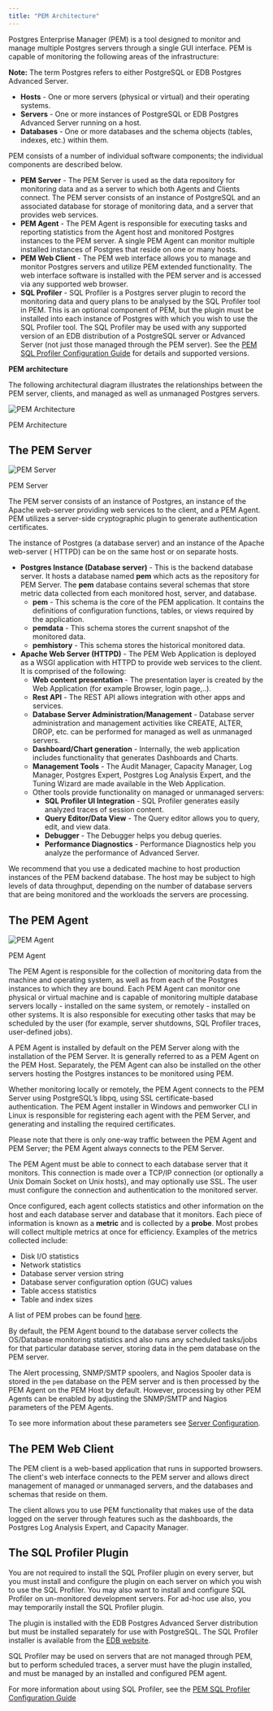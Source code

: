 ```yaml
---
title: "PEM Architecture"
---
```


Postgres Enterprise Manager (PEM) is a tool designed to monitor and manage multiple Postgres servers through a single GUI interface. PEM is capable of monitoring the following areas of the infrastructure:

**Note:** The term Postgres refers to either PostgreSQL or EDB Postgres Advanced Server.

-   **Hosts** - One or more servers (physical or virtual) and their operating systems.
-   **Servers** - One or more instances of PostgreSQL or EDB Postgres Advanced Server running on a host.
-   **Databases** - One or more databases and the schema objects (tables, indexes, etc.) within them.

PEM consists of a number of individual software components; the individual components are described below.

-   **PEM Server** - The PEM Server is used as the data repository for monitoring data and as a server to which both Agents and Clients connect. The PEM server consists of an instance of PostgreSQL and an associated database for storage of monitoring data, and a server that provides web services.
-   **PEM Agent** - The PEM Agent is responsible for executing tasks and reporting statistics from the Agent host and monitored Postgres instances to the PEM server. A single PEM Agent can monitor multiple installed instances of Postgres that reside on one or many hosts.
-   **PEM Web Client** - The PEM web interface allows you to manage and monitor Postgres servers and utilize PEM extended functionality. The web interface software is installed with the PEM server and is accessed via any supported web browser.
-   **SQL Profiler** - SQL Profiler is a Postgres server plugin to record the monitoring data and query plans to be analysed by the SQL Profiler tool in PEM. This is an optional component of PEM, but the plugin must be installed into each instance of Postgres with which you wish to use the SQL Profiler tool. The SQL Profiler may be used with any supported version of an EDB distribution of a PostgreSQL server or Advanced Server (not just those managed through the PEM server). See the [PEM SQL Profiler Configuration Guide](https://www.enterprisedb.com/edb-docs/p/edb-postgres-enterprise-manager) for details and supported versions.

**PEM architecture**

The following architectural diagram illustrates the relationships between the PEM server, clients, and managed as well as unmanaged Postgres servers.

![PEM Architecture](../images/pem_architecture.png)

PEM Architecture

## The PEM Server

![PEM Server](../images/pem_server.png)

PEM Server

The PEM server consists of an instance of Postgres, an instance of the Apache web-server providing web services to the client, and a PEM Agent. PEM utilizes a server-side cryptographic plugin to generate authentication certificates.

The instance of Postgres (a database server) and an instance of the Apache web-server ( HTTPD) can be on the same host or on separate hosts.

-   **Postgres Instance (Database server)** - This is the backend database server. It hosts a database named **pem** which acts as the repository for PEM Server. The **pem** database contains several schemas that store metric data collected from each monitored host, server, and database.
    -   **pem** - This schema is the core of the PEM application. It contains the definitions of configuration functions, tables, or views required by the application.
    -   **pemdata** - This schema stores the current snapshot of the monitored data.
    -   **pemhistory** - This schema stores the historical monitored data.
-   **Apache Web Server (HTTPD)** - The PEM Web Application is deployed as a WSGI application with HTTPD to provide web services to the client. It is comprised of the following:
    -   **Web content presentation** - The presentation layer is created by the Web Application (for example Browser, login page,..).
    -   **Rest API** - The REST API allows integration with other apps and services.
    -   **Database Server Administration/Management** - Database server administration and management activities like CREATE, ALTER, DROP, etc. can be performed for managed as well as unmanaged servers.
    -   **Dashboard/Chart generation** - Internally, the web application includes functionality that generates Dashboards and Charts.
    -   **Management Tools** - The Audit Manager, Capacity Manager, Log Manager, Postgres Expert, Postgres Log Analysis Expert, and the Tuning Wizard are made available in the Web Application.
    -   Other tools provide functionality on managed or unmanaged servers:
        -   **SQL Profiler UI Integration** - SQL Profiler generates easily analyzed traces of session content.
        -   **Query Editor/Data View** - The Query editor allows you to query, edit, and view data.
        -   **Debugger** - The Debugger helps you debug queries.
        -   **Performance Diagnostics** - Performance Diagnostics help you analyze the performance of Advanced Server.

We recommend that you use a dedicated machine to host production instances of the PEM backend database. The host may be subject to high levels of data throughput, depending on the number of database servers that are being monitored and the workloads the servers are processing.

## The PEM Agent

![PEM Agent](../images/pem_agent.png)

PEM Agent

The PEM Agent is responsible for the collection of monitoring data from the machine and operating system, as well as from each of the Postgres instances to which they are bound. Each PEM Agent can monitor one physical or virtual machine and is capable of monitoring multiple database servers locally - installed on the same system, or remotely - installed on other systems. It is also responsible for executing other tasks that may be scheduled by the user (for example, server shutdowns, SQL Profiler traces, user-defined jobs).

A PEM Agent is installed by default on the PEM Server along with the installation of the PEM Server. It is generally referred to as a PEM Agent on the PEM Host. Separately, the PEM Agent can also be installed on the other servers hosting the Postgres instances to be monitored using PEM.

Whether monitoring locally or remotely, the PEM Agent connects to the PEM Server using PostgreSQL’s libpq, using SSL certificate-based authentication. The PEM Agent installer in Windows and pemworker CLI in Linux is responsible for registering each agent with the PEM Server, and generating and installing the required certificates.

Please note that there is only one-way traffic between the PEM Agent and PEM Server; the PEM Agent always connects to the PEM Server.

The PEM Agent must be able to connect to each database server that it monitors. This connection is made over a TCP/IP connection (or optionally a Unix Domain Socket on Unix hosts), and may optionally use SSL. The user must configure the connection and authentication to the monitored server.

Once configured, each agent collects statistics and other information on the host and each database server and database that it monitors. Each piece of information is known as a **metric** and is collected by a **probe**. Most probes will collect multiple metrics at once for efficiency. Examples of the metrics collected include:

-   Disk I/O statistics
-   Network statistics
-   Database server version string
-   Database server configuration option (GUC) values
-   Table access statistics
-   Table and index sizes

A list of PEM probes can be found [here](https://www.enterprisedb.com/edb-docs/d/edb-postgres-enterprise-manager/reference/online-documentation/latest/pem_probes.html#pem-probes).

By default, the PEM Agent bound to the database server collects the OS/Database monitoring statistics and also runs any scheduled tasks/jobs for that particular database server, storing data in the pem database on the PEM server.

The Alert processing, SNMP/SMTP spoolers, and Nagios Spooler data is stored in the `pem` database on the PEM server and is then processed by the PEM Agent on the PEM Host by default. However, processing by other PEM Agents can be enabled by adjusting the SNMP/SMTP and Nagios parameters of the PEM Agents.

To see more information about these parameters see [Server Configuration](https://www.enterprisedb.com/edb-docs/d/edb-postgres-enterprise-manager/reference/online-documentation/latest/pem_config_options.html#pem-config-options).

## The PEM Web Client

The PEM client is a web-based application that runs in supported browsers. The client's web interface connects to the PEM server and allows direct management of managed or unmanaged servers, and the databases and schemas that reside on them.

The client allows you to use PEM functionality that makes use of the data logged on the server through features such as the dashboards, the Postgres Log Analysis Expert, and Capacity Manager.

## The SQL Profiler Plugin

You are not required to install the SQL Profiler plugin on every server, but you must install and configure the plugin on each server on which you wish to use the SQL Profiler. You may also want to install and configure SQL Profiler on un-monitored development servers. For ad-hoc use also, you may temporarily install the SQL Profiler plugin.

The plugin is installed with the EDB Postgres Advanced Server distribution but must be installed separately for use with PostgreSQL. The SQL Profiler installer is available from the [EDB website](https://www.enterprisedb.com/downloads/edb-postgres-enterprise-manager).

SQL Profiler may be used on servers that are not managed through PEM, but to perform scheduled traces, a server must have the plugin installed, and must be managed by an installed and configured PEM agent.

For more information about using SQL Profiler, see the [PEM SQL Profiler Configuration Guide](https://www.enterprisedb.com/edb-docs/p/edb-postgres-enterprise-manager)
